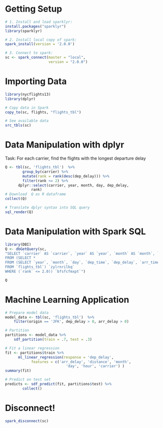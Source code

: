 # Getting Setup
```{r}
# 1. Install and load sparklyr:
install.packages("sparklyr")
library(sparklyr)

# 2. Install local copy of spark: 
spark_install(version = '2.0.0')

# 3. Connect to spark:
sc <- spark_connect(master = "local", 
                    version = "2.0.0")
```

# Importing Data
```{r}
library(nycflights13)
library(dplyr)

# Copy data in Spark
copy_to(sc, flights, "flights_tbl")

# See available data
src_tbls(sc)
```

# Data Manipulation with dplyr
Task: For each carrier, find the flights with the longest departure delay
```{r}
Q <- tbl(sc, 'flights_tbl')  %>%
     	group_by(carrier) %>%
     	mutate(rank = rank(desc(dep_delay))) %>%
     	filter(rank <= 2) %>%
  	  dplyr::select(carrier, year, month, day, dep_delay,
            rank) 
# Download  Q as R dataframe
collect(Q)

# Translate dplyr syntax into SQL query
sql_render(Q)
```

# Data Manipulation with Spark SQL
```{r}
library(DBI)
Q <- dbGetQuery(sc,
"SELECT `carrier` AS `carrier`, `year` AS `year`, `month` AS `month`, `day` AS `day`, `dep_delay` AS `dep_delay`, `rank` AS `rank`
FROM (SELECT *
FROM (SELECT `year`, `month`, `day`, `dep_time`, `dep_delay`, `arr_time`, `arr_delay`, `carrier`, `tailnum`, `flight`, `origin`, `dest`, `air_time`, `distance`, `hour`, `minute`, rank() OVER (PARTITION BY `carrier` ORDER BY `dep_delay` DESC) AS `rank`
FROM `flights_tbl`) `zylrnrilkq`
WHERE (`rank` <= 2.0)) `bfsfcfmxpt`")

Q
```

# Machine Learning Application
```{r}
# Prepare model data
model_data <- tbl(sc, 'flights_tbl')  %>%
	filter(origin == 'JFK', dep_delay > 0, arr_delay > 0)

# Partition
partitions <- model_data %>%
   	sdf_partition(train = .7, test = .3)

# Fit a linear regression
fit <- partitions$train %>%
      ml_linear_regression(response = 'dep_delay',
			features = c('arr_delay', 'distance', 'month',
				            'day', 'hour', 'carrier') )
summary(fit) 

# Predict on test set
predicts <- sdf_predict(fit, partitions$test) %>%
		collect()
```

# Disconnect!
```{r,eval=FALSE}
spark_disconnect(sc)

```